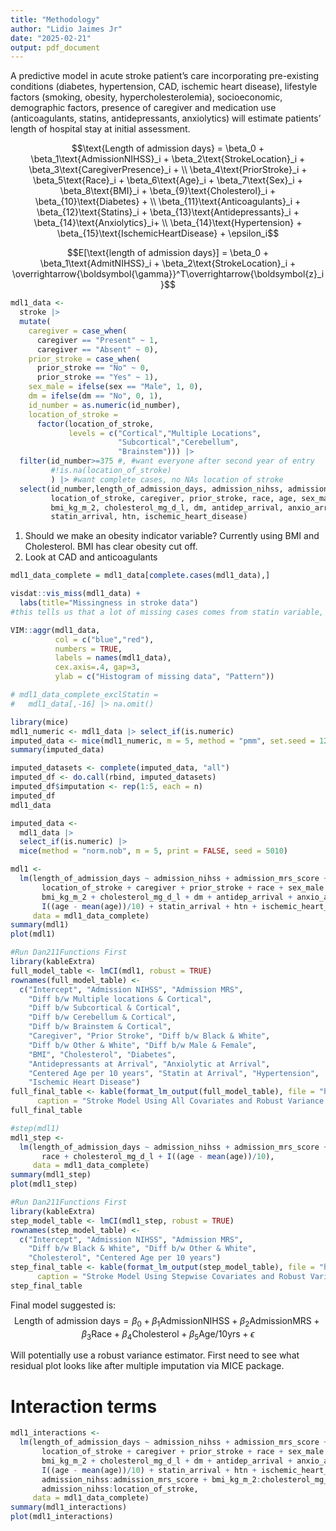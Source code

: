 ```yaml
---
title: "Methodology"
author: "Lidio Jaimes Jr"
date: "2025-02-21"
output: pdf_document
---
```

A predictive model in acute stroke patient's care incorporating pre-existing conditions (diabetes, hypertension, CAD, ischemic heart disease), lifestyle factors (smoking, obesity, hypercholesterolemia), socioeconomic, demographic factors, presence of caregiver and medication use (anticoagulants, statins, antidepressants, anxiolytics) will estimate patients' length of hospital stay at initial assessment.

$$\text{Length of admission days} = \beta_0 + \beta_1\text{AdmissionNIHSS}_i + \beta_2\text{StrokeLocation}_i + \beta_3\text{CaregiverPresence}_i + \\ \beta_4\text{PriorStroke}_i + \beta_5\text{Race}_i + \beta_6\text{Age}_i + \beta_7\text{Sex}_i + \beta_8\text{BMI}_i + \beta_{9}\text{Cholesterol}_i + \beta_{10}\text{Diabetes} + \\ \beta_{11}\text{Anticoagulants}_i + \beta_{12}\text{Statins}_i + \beta_{13}\text{Antidepressants}_i + \beta_{14}\text{Anxiolytics}_i+ \\ \beta_{14}\text{Hypertension} + \beta_{15}\text{IschemicHeartDisease} + \epsilon_i$$

$$E[\text{length of admission days}] = \beta_0 + \beta_1\text{AdmitNIHSS}_i + \beta_2\text{StrokeLocation}_i + \overrightarrow{\boldsymbol{\gamma}}^T\overrightarrow{\boldsymbol{z}_i}$$

```r
mdl1_data <- 
  stroke |> 
  mutate(
    caregiver = case_when(
      caregiver == "Present" ~ 1,
      caregiver == "Absent" ~ 0),
    prior_stroke = case_when(
      prior_stroke == "No" ~ 0,
      prior_stroke == "Yes" ~ 1),
    sex_male = ifelse(sex == "Male", 1, 0),
    dm = ifelse(dm == "No", 0, 1),
    id_number = as.numeric(id_number),
    location_of_stroke = 
      factor(location_of_stroke,
             levels = c("Cortical","Multiple Locations",
                        "Subcortical","Cerebellum",
                        "Brainstem"))) |>
  filter(id_number>=375 #, #want everyone after second year of entry
         #!is.na(location_of_stroke)
         ) |> #want complete cases, no NAs location of stroke
  select(id_number,length_of_admission_days, admission_nihss, admission_mrs_score, 
         location_of_stroke, caregiver, prior_stroke, race, age, sex_male, 
         bmi_kg_m_2, cholesterol_mg_d_l, dm, antidep_arrival, anxio_arrival,
         statin_arrival, htn, ischemic_heart_disease)
```

1. Should we make an obesity indicator variable? Currently using BMI and Cholesterol. BMI has clear obesity cut off. 
2. Look at CAD and anticoagulants

```r
mdl1_data_complete = mdl1_data[complete.cases(mdl1_data),]

visdat::vis_miss(mdl1_data) +
  labs(title="Missingness in stroke data")
#this tells us that a lot of missing cases comes from statin variable, which was expected.

VIM::aggr(mdl1_data,
          col = c("blue","red"),
          numbers = TRUE,
          labels = names(mdl1_data),
          cex.axis=.4, gap=3,
          ylab = c("Histogram of missing data", "Pattern"))

# mdl1_data_complete_exclStatin = 
#   mdl1_data[,-16] |> na.omit()
```


```r
library(mice)
mdl1_numeric <- mdl1_data |> select_if(is.numeric)
imputed_data <- mice(mdl1_numeric, m = 5, method = "pmm", set.seed = 123)
summary(imputed_data)

imputed_datasets <- complete(imputed_data, "all")
imputed_df <- do.call(rbind, imputed_datasets)
imputed_df$imputation <- rep(1:5, each = n)
imputed_df
mdl1_data

imputed_data <-
  mdl1_data |> 
  select_if(is.numeric) |> 
  mice(method = "norm.nob", m = 5, print = FALSE, seed = 5010)
```


```r
mdl1 <-
  lm(length_of_admission_days ~ admission_nihss + admission_mrs_score + 
       location_of_stroke + caregiver + prior_stroke + race + sex_male + 
       bmi_kg_m_2 + cholesterol_mg_d_l + dm + antidep_arrival + anxio_arrival +
       I((age - mean(age))/10) + statin_arrival + htn + ischemic_heart_disease, 
     data = mdl1_data_complete)
summary(mdl1)
plot(mdl1)
```

```r
#Run Dan211Functions First
library(kableExtra)
full_model_table <- lmCI(mdl1, robust = TRUE)
rownames(full_model_table) <- 
  c("Intercept", "Admission NIHSS", "Admission MRS", 
    "Diff b/w Multiple locations & Cortical", 
    "Diff b/w Subcortical & Cortical",
    "Diff b/w Cerebellum & Cortical",
    "Diff b/w Brainstem & Cortical",
    "Caregiver", "Prior Stroke", "Diff b/w Black & White", 
    "Diff b/w Other & White", "Diff b/w Male & Female",
    "BMI", "Cholesterol", "Diabetes", 
    "Antidepressants at Arrival", "Anxiolytic at Arrival", 
    "Centered Age per 10 years", "Statin at Arrival", "Hypertension", 
    "Ischemic Heart Disease")
full_final_table <- kable(format_lm_output(full_model_table), file = "html",
      caption = "Stroke Model Using All Covariates and Robust Variance Estimator")
full_final_table
```

```r
#step(mdl1)
mdl1_step <- 
  lm(length_of_admission_days ~ admission_nihss + admission_mrs_score + 
       race + cholesterol_mg_d_l + I((age - mean(age))/10), 
     data = mdl1_data_complete)
summary(mdl1_step)
plot(mdl1_step)
```

```r
#Run Dan211Functions First
library(kableExtra)
step_model_table <- lmCI(mdl1_step, robust = TRUE)
rownames(step_model_table) <- 
  c("Intercept", "Admission NIHSS", "Admission MRS", 
    "Diff b/w Black & White", "Diff b/w Other & White", 
    "Cholesterol", "Centered Age per 10 years")
step_final_table <- kable(format_lm_output(step_model_table), file = "html",
      caption = "Stroke Model Using Stepwise Covariates and Robust Variance Estimator")
step_final_table
```

Final model suggested is: 
$$\text{Length of admission days} = \beta_0 + \beta_1\text{AdmissionNIHSS} + \beta_2\text{AdmissionMRS} + \beta_3\text{Race}+ \beta_4\text{Cholesterol}+ \beta_5\text{Age/10yrs} + \epsilon$$

Will potentially use a robust variance estimator. First need to see what residual plot looks like after multiple imputation via MICE package. 

# Interaction terms

```r
mdl1_interactions <-
  lm(length_of_admission_days ~ admission_nihss + admission_mrs_score + 
       location_of_stroke + caregiver + prior_stroke + race + sex_male + 
       bmi_kg_m_2 + cholesterol_mg_d_l + dm + antidep_arrival + anxio_arrival +
       I((age - mean(age))/10) + statin_arrival + htn + ischemic_heart_disease +
       admission_nihss:admission_mrs_score + bmi_kg_m_2:cholesterol_mg_d_l +
       admission_nihss:location_of_stroke, 
     data = mdl1_data_complete)
summary(mdl1_interactions)
plot(mdl1_interactions)
```

